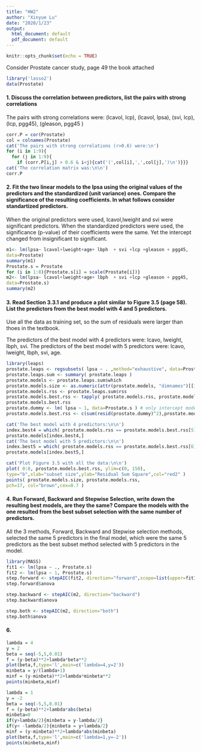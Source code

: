 ---
title: "HW2"
author: "Xinyue Lu"
date: "2020/1/23"
output:
  html_document: default
  pdf_document: default
---

```{r setup, include=FALSE}
knitr::opts_chunk$set(echo = TRUE)
```

Consider Prostate cancer study, page 49 the book attached 
```{r}
library('lasso2')
data(Prostate)
```

#### 1. Discuss the correlation between predictors, list the pairs with strong correlations

The pairs with strong correlations were:
(lcavol, lcp), (lcavol, lpsa), (svi, lcp), (lcp, pgg45), (gleason, pgg45 )

```{r}
corr.P = cor(Prostate)
col = colnames(Prostate)
cat('The pairs with strong correlations (r>0.6) were:\n')
for (i in 1:9){
  for (j in 1:9){
    if (corr.P[i,j] > 0.6 & i<j){cat('(',col[i],',',col[j],')\n')}}}
cat('The correlation matrix was:\n\n')
corr.P
```

#### 2. Fit the two linear models to the lpsa using the original values of the predictors and the standardized (unit variance) ones. Compare the significance of the resulting coefficients. In what follows consider standartized predictors.

When the original predictors were used, lcavol,lweight and svi were significant predictors.
When the standardized predictors were used, the significance (p-value) of their coefficients were the same. Yet the intercept changed from insignificant to significant.

```{r}
m1<- lm(lpsa~ lcavol+lweight+age+ lbph  + svi +lcp +gleason + pgg45,
data=Prostate)
summary(m1)
Prostate.s = Prostate
for (i in 1:8){Prostate.s[i] = scale(Prostate[i])}
m2<- lm(lpsa~ lcavol+lweight+age+ lbph  + svi +lcp +gleason + pgg45,
data=Prostate.s)
summary(m2)
```

#### 3. Read Section 3.3.1 and produce a plot similar to Figure 3.5 (page 58). List the predictors from the best model with 4 and 5 predictors.

Use all the data as training set, so the sum of residuals were larger than thoes in the textbook. 

The predictors of the best model with 4 predictors were: lcavo, lweight, lbph, svi.
The predictors of the best model with 5 predictors were: lcavo, lweight, lbph, svi, age.

```{r}
library(leaps)
prostate.leaps <- regsubsets( lpsa ~ . ,method="exhaustive", data=Prostate.s, nbest=70,really.big=TRUE )
prostate.leaps.sum <- summary( prostate.leaps )
prostate.models <- prostate.leaps.sum$which
prostate.models.size <- as.numeric(attr(prostate.models, "dimnames")[[1]])
prostate.models.rss <- prostate.leaps.sum$rss
prostate.models.best.rss <- tapply( prostate.models.rss, prostate.models.size, min )
prostate.models.best.rss
prostate.dummy <- lm( lpsa ~ 1, data=Prostate.s ) # only intercept model
prostate.models.best.rss <- c(sum(resid(prostate.dummy)^2),prostate.models.best.rss)

cat('The best model with 4 predictors:\n\n')
index.best4 = which( prostate.models.rss == prostate.models.best.rss[5])
prostate.models[index.best4,]
cat('The best model with 5 predictors:\n\n')
index.best5 = which( prostate.models.rss == prostate.models.best.rss[6])
prostate.models[index.best5,]

cat('Plot Figure 3.5 with all the data:\n\n')
plot( 0:8, prostate.models.best.rss, ylim=c(0, 150),
type="b",xlab="subset size",ylab="Residual Sum Square",col="red2" )
points( prostate.models.size, prostate.models.rss, 
pch=17, col="brown",cex=0.7 )

```

#### 4. Run Forward, Backward and Stepwise Selection, write down the resulting best models, are they the same? Compare the models with the one resulted from the best subset selection with the same number of predictors.

All the 3 methods, Forward, Backward and Stepwise selection methods, selected the same 5 predictors in the final model, which were the same 5 predictors as the best subset method selected with 5 predictors in the model.

```{r}
library(MASS)
fit1 <- lm(lpsa ~ ., Prostate.s)
fit2 <- lm(lpsa ~ 1, Prostate.s)
step.forward <- stepAIC(fit2, direction="forward",scope=list(upper=fit1,lower=fit2))
step.forward$anova

step.backward <- stepAIC(m2, direction="backward")
step.backward$anova

step.both <- stepAIC(m2, direction="both")
step.both$anova
```

#### 6.
```{r}
lambda = 4
y = 2
beta = seq(-5,5,0.01)
f = (y-beta)**2+lambda*beta**2
plot(beta,f,type='l',main=c('lambda=4,y=2'))
minbeta = y/(lambda+1) 
minf = (y-minbeta)**2+lambda*minbeta**2
points(minbeta,minf)
```


```{r}
lambda = 1
y = -2
beta = seq(-5,5,0.01)
f = (y-beta)**2+lambda*abs(beta)
minbeta=0
if(y>lambda/2){minbeta = y-lambda/2}
if(y< -lambda/2){minbeta = y+lambda/2}
minf = (y-minbeta)**2+lambda*abs(minbeta)
plot(beta,f,type='l',main=c('lambda=1,y=-2'))
points(minbeta,minf)
```

